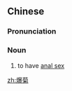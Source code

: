 ==Chinese==
{{zh-forms|note=See {{zh-l|菊花}}.}}

===Pronunciation===
{{zh-pron
|m=bàojú
|c=baau3 guk1
|cat=n
}}

===Noun===
{{zh-noun}}

# {{lb|zh|neologism|vulgar}} to have [[anal sex]]

[[zh:爆菊]]